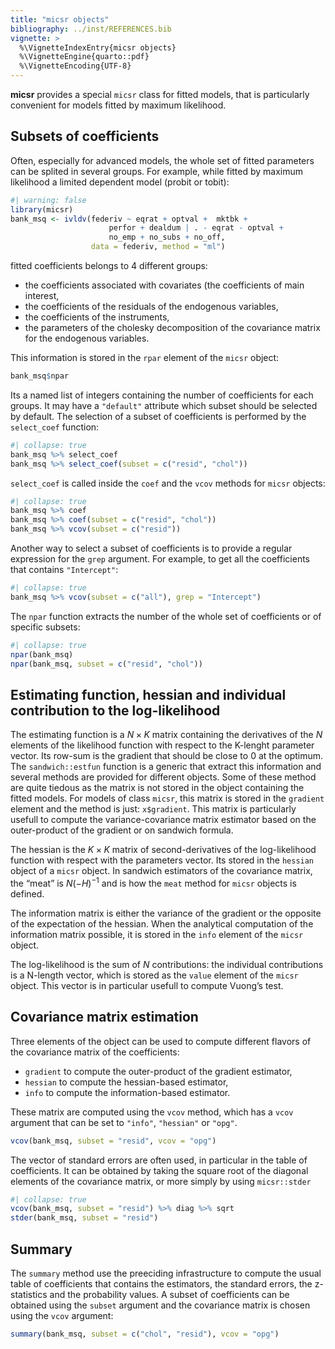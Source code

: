```yaml
---
title: "micsr objects"
bibliography: ../inst/REFERENCES.bib
vignette: >
  %\VignetteIndexEntry{micsr objects}
  %\VignetteEngine{quarto::pdf}
  %\VignetteEncoding{UTF-8}
---
```


**micsr** provides a special `micsr` class for fitted models, that is
particularly convenient for models fitted by maximum likelihood.

## Subsets of coefficients

Often, especially for advanced models, the whole set of fitted
parameters can be splited in several groups. For example, while fitted
by maximum likelihood a limited dependent model (probit or tobit):

```r
#| warning: false
library(micsr)
bank_msq <- ivldv(federiv ~ eqrat + optval +  mktbk +
                      perfor + dealdum | . - eqrat - optval +
                      no_emp + no_subs + no_off,
                  data = federiv, method = "ml")
```

fitted coefficients belongs to 4 different groups:

- the coefficients associated with covariates (the coefficients of
  main interest,
- the coefficients of the residuals of the endogenous variables,
- the coefficients of the instruments,
- the parameters of the cholesky decomposition of the covariance
  matrix for the endogenous variables.

This information is stored in the `rpar` element of the `micsr`
object:

```r
bank_msq$npar
```
Its a named list of integers containing the number of coefficients for
each groups. It may have a `"default"` attribute which subset should
be selected by default. The selection of a subset of coefficients is
performed by the `select_coef` function:

```r
#| collapse: true
bank_msq %>% select_coef
bank_msq %>% select_coef(subset = c("resid", "chol"))
```

`select_coef` is called inside the `coef` and the `vcov` methods for
`micsr` objects:

```r
#| collapse: true
bank_msq %>% coef
bank_msq %>% coef(subset = c("resid", "chol"))
bank_msq %>% vcov(subset = c("resid"))
```
Another way to select a subset of coefficients is to provide a regular
expression for the `grep` argument. For example, to get all the
coefficients that contains `"Intercept"`:

```r
#| collapse: true
bank_msq %>% vcov(subset = c("all"), grep = "Intercept")
```

The `npar` function extracts the number of the whole set of
coefficients or of specific subsets:

```r
#| collapse: true
npar(bank_msq)
npar(bank_msq, subset = c("resid", "chol"))
```

## Estimating function, hessian and individual contribution to the log-likelihood

The estimating function is a $N\times K$ matrix containing the
derivatives of the $N$ elements of the likelihood function with
respect to the K-lenght parameter vector. Its row-sum is the gradient
that should be close to 0 at the optimum. The `sandwich::estfun`
function is a generic that extract this information and several
methods are provided for different objects. Some of these method are
quite tiedous as the matrix is not stored in the object containing the
fitted models. For models of class `micsr`, this matrix is stored in
the `gradient` element and the method is just: `x$gradient`. This
matrix is particularly usefull to compute the variance-covariance
matrix estimator based on the outer-product of the gradient or on
sandwich formula.

The hessian is the $K\times K$ matrix of second-derivatives of the
log-likelihood function with respect with the parameters vector. Its
stored in the `hessian` object of a `micsr` object. In sandwich
estimators of the covariance matrix, the "meat" is $N (- H) ^ {-1}$
and is how the `meat` method for `micsr` objects is defined.

The information matrix is either the variance of the gradient or the
opposite of the expectation of the hessian. When the analytical
computation of the information matrix possible, it is stored in the
`info` element of the `micsr` object.

The log-likelihood is the sum of $N$ contributions: the individual
contributions is a N-length vector, which is stored as the `value`
element of the `micsr` object. This vector is in particular usefull to
compute Vuong's test.

## Covariance matrix estimation

Three elements of the object can be used to compute different flavors
of the covariance matrix of the coefficients:

- `gradient` to compute the outer-product of the gradient estimator,
- `hessian` to compute the hessian-based estimator,
- `info` to compute the information-based estimator.

These matrix are computed using the `vcov` method, which has a `vcov`
argument that can be set to `"info"`, `"hessian"` or `"opg"`.

```r
vcov(bank_msq, subset = "resid", vcov = "opg")
```

The vector of standard errors are often used, in particular in the
table of coefficients. It can be obtained by taking the square root of
the diagonal elements of the covariance matrix, or more simply by
using `micsr::stder`

```r
#| collapse: true
vcov(bank_msq, subset = "resid") %>% diag %>% sqrt
stder(bank_msq, subset = "resid")
```

## Summary

The `summary`  method use the preeciding infrastructure to compute the
usual table of coefficients that contains the estimators, the standard
errors, the z-statistics and the probability values. A subset of
coefficients can be obtained using the `subset` argument and the
covariance matrix is chosen using the `vcov` argument:

```r
summary(bank_msq, subset = c("chol", "resid"), vcov = "opg")
```

